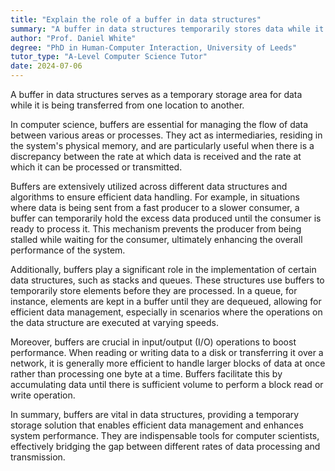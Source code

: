 ```yaml
---
title: "Explain the role of a buffer in data structures"
summary: "A buffer in data structures temporarily stores data while it is being moved from one place to another."
author: "Prof. Daniel White"
degree: "PhD in Human-Computer Interaction, University of Leeds"
tutor_type: "A-Level Computer Science Tutor"
date: 2024-07-06
---
```


A buffer in data structures serves as a temporary storage area for data while it is being transferred from one location to another.

In computer science, buffers are essential for managing the flow of data between various areas or processes. They act as intermediaries, residing in the system's physical memory, and are particularly useful when there is a discrepancy between the rate at which data is received and the rate at which it can be processed or transmitted.

Buffers are extensively utilized across different data structures and algorithms to ensure efficient data handling. For example, in situations where data is being sent from a fast producer to a slower consumer, a buffer can temporarily hold the excess data produced until the consumer is ready to process it. This mechanism prevents the producer from being stalled while waiting for the consumer, ultimately enhancing the overall performance of the system.

Additionally, buffers play a significant role in the implementation of certain data structures, such as stacks and queues. These structures use buffers to temporarily store elements before they are processed. In a queue, for instance, elements are kept in a buffer until they are dequeued, allowing for efficient data management, especially in scenarios where the operations on the data structure are executed at varying speeds.

Moreover, buffers are crucial in input/output (I/O) operations to boost performance. When reading or writing data to a disk or transferring it over a network, it is generally more efficient to handle larger blocks of data at once rather than processing one byte at a time. Buffers facilitate this by accumulating data until there is sufficient volume to perform a block read or write operation.

In summary, buffers are vital in data structures, providing a temporary storage solution that enables efficient data management and enhances system performance. They are indispensable tools for computer scientists, effectively bridging the gap between different rates of data processing and transmission.
    